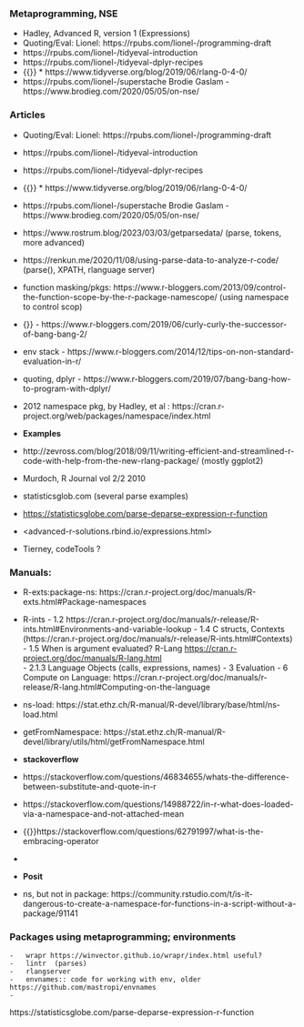 
### Metaprogramming, NSE  

-   Hadley, Advanced R, version 1 (Expressions)
-   Quoting/Eval:  Lionel: https://rpubs.com/lionel-/programming-draft  
  -   https://rpubs.com/lionel-/tidyeval-introduction
  -   https://rpubs.com/lionel-/tidyeval-dplyr-recipes
  -   {{}} * https://www.tidyverse.org/blog/2019/06/rlang-0-4-0/
  -   https://rpubs.com/lionel-/superstache
    Brodie Gaslam
    -   https://www.brodieg.com/2020/05/05/on-nse/


### Articles

-   Quoting/Eval:  Lionel: https://rpubs.com/lionel-/programming-draft  
  -   https://rpubs.com/lionel-/tidyeval-introduction
  -   https://rpubs.com/lionel-/tidyeval-dplyr-recipes
  -   {{}} * https://www.tidyverse.org/blog/2019/06/rlang-0-4-0/
  -   https://rpubs.com/lionel-/superstache
    Brodie Gaslam
    -   https://www.brodieg.com/2020/05/05/on-nse/
-   https://www.rostrum.blog/2023/03/03/getparsedata/ (parse, tokens,  more advanced)
-   https://renkun.me/2020/11/08/using-parse-data-to-analyze-r-code/ (parse(), XPATH, rlanguage server)

-   function masking/pkgs: https://www.r-bloggers.com/2013/09/control-the-function-scope-by-the-r-package-namescope/ (using namespace to control scop)
-   {}} - https://www.r-bloggers.com/2019/06/curly-curly-the-successor-of-bang-bang-2/
-   env stack - https://www.r-bloggers.com/2014/12/tips-on-non-standard-evaluation-in-r/
-   quoting, dplyr - https://www.r-bloggers.com/2019/07/bang-bang-how-to-program-with-dplyr/
-   2012 namespace pkg, by Hadley, et al : https://cran.r-project.org/web/packages/namespace/index.html

-   **Examples**
  - http://zevross.com/blog/2018/09/11/writing-efficient-and-streamlined-r-code-with-help-from-the-new-rlang-package/ (mostly ggplot2)
  - Murdoch,  R Journal vol 2/2 2010
  - statisticsglob.com (several parse examples)
  - <https://statisticsglobe.com/parse-deparse-expression-r-function>
  - <advanced-r-solutions.rbind.io/expressions.html>
  - Tierney, codeTools ?

### Manuals:
  - R-exts:package-ns: https://cran.r-project.org/doc/manuals/R-exts.html#Package-namespaces
  - R-ints 
        -   1.2 https://cran.r-project.org/doc/manuals/r-release/R-ints.html#Environments-and-variable-lookup
        -   1.4 C structs, Contexts  (https://cran.r-project.org/doc/manuals/r-release/R-ints.html#Contexts)
        -   1.5 When is argument evaluated?
    R-Lang <https://cran.r-project.org/doc/manuals/R-lang.html>   
        -   2.1.3 Language Objects (calls, expressions, names)
        -   3   Evaluation
        -   6 Compute on Language: https://cran.r-project.org/doc/manuals/r-release/R-lang.html#Computing-on-the-language
  - ns-load: https://stat.ethz.ch/R-manual/R-devel/library/base/html/ns-load.html
  - getFromNamespace: https://stat.ethz.ch/R-manual/R-devel/library/utils/html/getFromNamespace.html

-   **stackoverflow**

  - https://stackoverflow.com/questions/46834655/whats-the-difference-between-substitute-and-quote-in-r
  - https://stackoverflow.com/questions/14988722/in-r-what-does-loaded-via-a-namespace-and-not-attached-mean
  - {{}}https://stackoverflow.com/questions/62791997/what-is-the-embracing-operator
-   
-   **Posit**
  - ns, but not in package: https://community.rstudio.com/t/is-it-dangerous-to-create-a-namespace-for-functions-in-a-script-without-a-package/91141

### Packages using metaprogramming; environments
    -   wrapr https://winvector.github.io/wrapr/index.html useful?
    -   lintr  (parses)
    -   rlangserver
    -   envnames:: code for working with env, older https://github.com/mastropi/envnames
    -   

https://statisticsglobe.com/parse-deparse-expression-r-function
